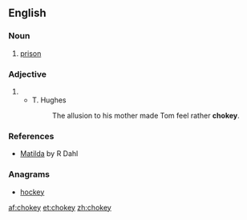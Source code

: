 ==English==

===Noun===
{{en-noun|-}}

# {{context|dated|British}} [[prison]]

===Adjective===
{{en-adj}}

# {{alternative form of|choky}}
#* T. Hughes
#*: The allusion to his mother made Tom feel rather '''chokey'''.

===References===
*[http://en.wikipedia.org/wiki/Matilda_(novel) Matilda] by R Dahl

===Anagrams===
* [[hockey#English|hockey]]

[[af:chokey]]
[[et:chokey]]
[[zh:chokey]]